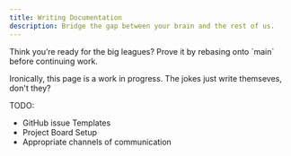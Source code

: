 ```yaml
---
title: Writing Documentation
description: Bridge the gap between your brain and the rest of us.
---
```


<Callout>
  Think you’re ready for the big leagues? Prove it by rebasing onto `main`
  before continuing work.
</Callout>

<Cards>
  <Card
    title={
      "How to write good docs - Fuma Nama, author of the framework used to build this site"
    }
    href={`https://fuma-nama.vercel.app/blog/good-docs`}
    description={`Write code, and you may solve a problem. Write documentation, and you'll solve many problems before they even happen.`}
  />
</Cards>

Ironically, this page is a work in progress. The jokes just write themseves, don't they?

TODO:

- GitHub issue Templates
- Project Board Setup
- Appropriate channels of communication